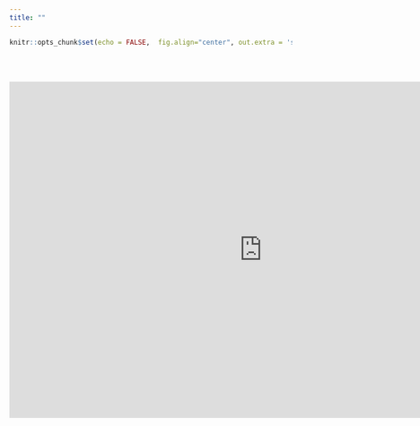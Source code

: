 ```yaml
---
title: ""
--- 
```


```r
knitr::opts_chunk$set(echo = FALSE,  fig.align="center", out.extra = 'style="display:block; margin:auto;"')
```

<div class=text-justify>

<br/>
<br/>



<iframe width="900" height="600" src="https://app.powerbi.com/view?r=eyJrIjoiMzZiOTEyZGQtNTg5MS00YzkzLWJmZjAtZmM0YmYyNDBiYTE0IiwidCI6ImNhOGYwOWY1LTMzNWUtNGZjNS04MDQxLWY1YjQ3MmEwMmVlZiIsImMiOjR9" frameborder="0" allowFullScreen="true"></iframe>


</div>

